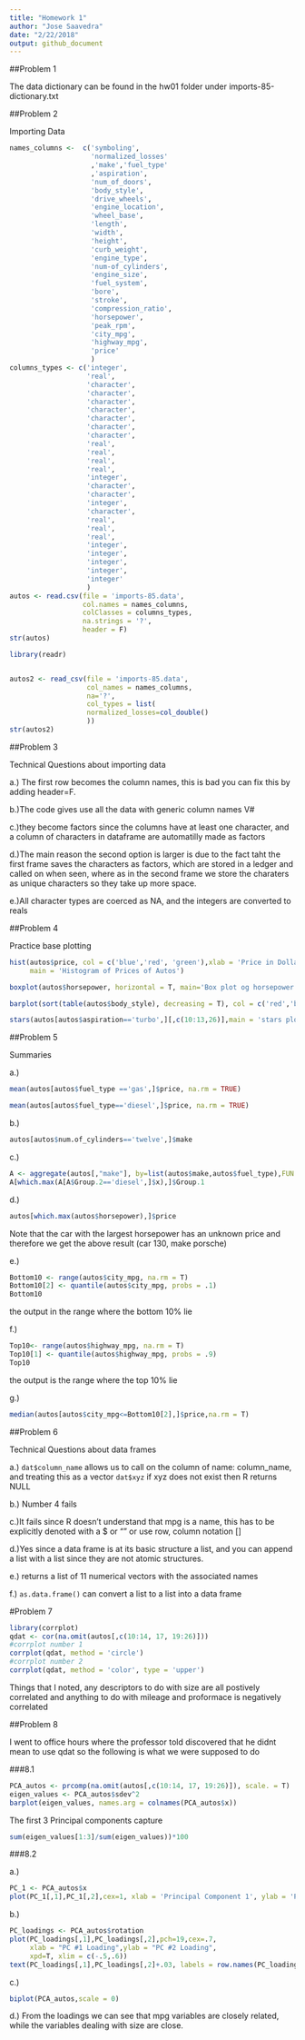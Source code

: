 ```yaml
---
title: "Homework 1"
author: "Jose Saavedra"
date: "2/22/2018"
output: github_document
---
```




##Problem 1

The data dictionary can be found in the hw01 folder under imports-85-dictionary.txt


##Problem 2

Importing Data
```r
names_columns <-  c('symboling',
                    'normalized_losses'
                    ,'make','fuel_type'
                    ,'aspiration',
                    'num_of_doors',
                    'body_style',
                    'drive_wheels',
                    'engine_location',
                    'wheel_base',
                    'length',
                    'width',
                    'height',
                    'curb_weight',
                    'engine_type',
                    'num-of_cylinders',
                    'engine_size',
                    'fuel_system',
                    'bore',
                    'stroke',
                    'compression_ratio',
                    'horsepower',
                    'peak_rpm',
                    'city_mpg',
                    'highway_mpg',
                    'price'
                    )
columns_types <- c('integer',
                   'real',
                   'character',
                   'character',
                   'character',
                   'character',
                   'character',
                   'character',
                   'character',
                   'real',
                   'real',
                   'real',
                   'real',
                   'integer',
                   'character',
                   'character',
                   'integer',
                   'character',
                   'real',
                   'real',
                   'real',
                   'integer',
                   'integer',
                   'integer',
                   'integer',
                   'integer'
                   )
autos <- read.csv(file = 'imports-85.data',
                  col.names = names_columns,
                  colClasses = columns_types,
                  na.strings = '?',
                  header = F)
str(autos)

library(readr)


autos2 <- read_csv(file = 'imports-85.data',
                   col_names = names_columns,
                   na='?',
                   col_types = list(
                   normalized_losses=col_double()
                   ))
str(autos2)
```

##Problem 3

Technical Questions about importing data

a.) The first row becomes the column names, this is bad you can fix this by adding header=F.

b.)The code gives use all the data with generic column names V# 

c.)they become factors since the columns have at least one character, and a column of characters in dataframe are automatilly made as factors 

d.)The main reason the second option is larger is due to the fact taht the first frame saves the characters as factors, which are stored in a ledger and called on when seen, where as in the second frame we store the charaters as unique characters so they take up more space.

e.)All character types are coerced as NA, and the integers are converted to reals

##Problem 4

Practice base plotting


```r
hist(autos$price, col = c('blue','red', 'green'),xlab = 'Price in Dollar',
     main = 'Histogram of Prices of Autos')

boxplot(autos$horsepower, horizontal = T, main='Box plot og horsepower')

barplot(sort(table(autos$body_style), decreasing = T), col = c('red','blue'))

stars(autos[autos$aspiration=='turbo',][,c(10:13,26)],main = 'stars plot of cars with turbo',key.loc = c(18,3))
```


##Problem 5

Summaries

a.)
```r
mean(autos[autos$fuel_type =='gas',]$price, na.rm = TRUE)

mean(autos[autos$fuel_type=='diesel',]$price, na.rm = TRUE)
```

b.)
```r
autos[autos$num.of_cylinders=='twelve',]$make
```

c.)
```r
A <- aggregate(autos[,"make"], by=list(autos$make,autos$fuel_type),FUN = length)
A[which.max(A[A$Group.2=='diesel',]$x),]$Group.1

```

d.)
```r
autos[which.max(autos$horsepower),]$price
```
Note that the car with the largest horsepower has an unknown price and therefore we get the above result (car 130, make porsche)

e.)
```r
Bottom10 <- range(autos$city_mpg, na.rm = T)
Bottom10[2] <- quantile(autos$city_mpg, probs = .1)
Bottom10
```
the output in the range where the bottom 10% lie

f.)
```r
Top10<- range(autos$highway_mpg, na.rm = T)
Top10[1] <- quantile(autos$highway_mpg, probs = .9)
Top10
```
the output is the range where the top 10% lie

g.)
```r
median(autos[autos$city_mpg<=Bottom10[2],]$price,na.rm = T)
```

##Problem 6

Technical Questions about data frames

a.) `dat$column_name` allows us to call on the column of name: column_name, and treating this as a vector `dat$xyz` if xyz does not exist then R returns NULL

b.) Number 4 fails 

c.)It fails since R doesn't understand that mpg is a name, this has to be explicitly denoted with a $ or "" or use row, column notation []

d.)Yes since a data frame is at its basic structure a list, and you can append a list with a list since they are not atomic structures.

e.) returns a list of 11 numerical vectors with the associated names

f.) `as.data.frame()` can convert a list to a list into a data frame


#Problem 7

```r
library(corrplot)
qdat <- cor(na.omit(autos[,c(10:14, 17, 19:26)]))
#corrplot number 1
corrplot(qdat, method = 'circle')
#corrplot number 2
corrplot(qdat, method = 'color', type = 'upper')
```
Things that I noted, any descriptors to do with size are all postively correlated and anything to do with mileage and proformace is negatively correlated


##Problem 8

I went to office hours where the professor told discovered that he didnt mean to use qdat so the following is what we were supposed to do

###8.1

```r
PCA_autos <- prcomp(na.omit(autos[,c(10:14, 17, 19:26)]), scale. = T)
eigen_values <- PCA_autos$sdev^2
barplot(eigen_values, names.arg = colnames(PCA_autos$x))
```
The first 3 Principal components capture 
```r
sum(eigen_values[1:3]/sum(eigen_values))*100
```

###8.2

a.)
```r
PC_1 <- PCA_autos$x
plot(PC_1[,1],PC_1[,2],cex=1, xlab = 'Principal Component 1', ylab = 'Principal Component 2')
```
b.)
```r
PC_loadings <- PCA_autos$rotation
plot(PC_loadings[,1],PC_loadings[,2],pch=19,cex=.7,
     xlab = "PC #1 Loading",ylab = "PC #2 Loading",
     xpd=T, xlim = c(-.5,.6))
text(PC_loadings[,1],PC_loadings[,2]+.03, labels = row.names(PC_loadings),cex = 1,xpd=T)
```

c.) 
```r
biplot(PCA_autos,scale = 0)
```

d.) From the loadings we can see that mpg variables are closely related, while the variables dealing with size are close.




